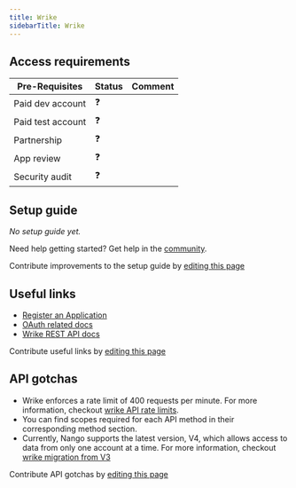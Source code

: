 ```yaml
---
title: Wrike
sidebarTitle: Wrike
---
```



<Overview />
<PreBuiltTooling />
<PreBuiltUseCases />

## Access requirements
| Pre-Requisites | Status | Comment|
| - | - | - |
| Paid dev account | ❓ |  |
| Paid test account | ❓ |  |
| Partnership | ❓ | |
| App review | ❓ |  |
| Security audit | ❓ | |


## Setup guide

_No setup guide yet._

<Tip>Need help getting started? Get help in the [community](https://nango.dev/slack).</Tip>

<Note>Contribute improvements to the setup guide by [editing this page](https://github.com/nangohq/nango/tree/master/docs/integrations/all/wrike.mdx)</Note>


## Useful links

-   [Register an Application](https://www.wrike.com/frontend/apps/index.html#/api)
-   [OAuth related docs](https://developers.wrike.com/oauth-20-authorization)
-   [Wrike REST API docs](https://developers.wrike.com/overview)

<Note>Contribute useful links by [editing this page](https://github.com/nangohq/nango/tree/master/docs/integrations/all/wrike.mdx)</Note>

## API gotchas

-   Wrike enforces a rate limit of 400 requests per minute. For more information, checkout [wrike API rate limits](https://developers.wrike.com/faq/#:~:text=Our%20current%20rate,Center%20Request).
-   You can find scopes required for each API method in their corresponding method section.
-   Currently, Nango supports the latest version, V4, which allows access to data from only one account at a time. For more information, checkout [wrike migration from V3](https://developers.wrike.com/migration-from-api-v3/)

<Note>Contribute API gotchas by [editing this page](https://github.com/nangohq/nango/tree/master/docs/integrations/all/wrike.mdx)</Note>
